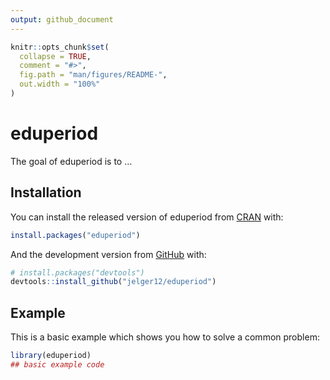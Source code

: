 ```yaml
---
output: github_document
---
```


<!-- README.md is generated from README.Rmd. Please edit that file -->

```r
knitr::opts_chunk$set(
  collapse = TRUE,
  comment = "#>",
  fig.path = "man/figures/README-",
  out.width = "100%"
)
```
# eduperiod

<!-- badges: start -->
<!-- badges: end -->

The goal of eduperiod is to ...

## Installation

You can install the released version of eduperiod from [CRAN](https://CRAN.R-project.org) with:

``` r
install.packages("eduperiod")
```

And the development version from [GitHub](https://github.com/) with:

``` r
# install.packages("devtools")
devtools::install_github("jelger12/eduperiod")
```
## Example

This is a basic example which shows you how to solve a common problem:

```r
library(eduperiod)
## basic example code
```
